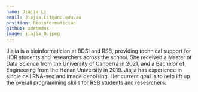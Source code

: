 ```yaml
---
name: Jiajia Li
email: Jiajia.Li1@anu.edu.au
position: Bioinformatician
github: adrbmdns
image: jiajia_0.jpeg
---
```


Jiajia is a bioinformatician at BDSI and RSB, providing technical support for HDR students and researchers across the school. She received a Master of Data Science from the University of Canberra in 2021, and a Bachelor of Engineering from the Henan University in 2019. Jiajia has experience in single cell RNA-seq and image denoising. Her current goal is to help lift up the overall programming skills for RSB students and researchers.

